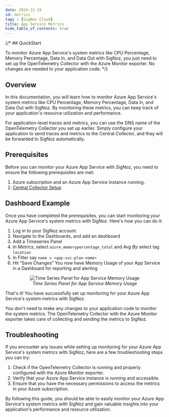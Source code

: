 ```yaml
---
date: 2024-12-19
id: metrics
tags : [SigNoz Cloud]
title: App Service Metrics
hide_table_of_contents: true
---
```


{/* ## QuickStart

To monitor Azure App Service's system metrics like CPU Percentage, Memory Percentage, Data In, and Data Out with SigNoz, you just need to set up the OpenTelemetry Collector with the Azure Monitor exporter. No changes are needed to your application code. */}

## Overview

In this documentation, you will learn how to monitor Azure App Service's system metrics like CPU Percentage, Memory Percentage, Data In, and Data Out with SigNoz. 
By monitoring these metrics, you can keep track of your application's resource utilization and performance.

For application-level traces and metrics, you can use the DNS name of the OpenTelemetry Collector you set up earlier. Simply configure your application to send 
traces and metrics to the Central Collector, and they will be forwarded to SigNoz automatically.

<Tabs entityName="plans">
<TabItem value="signoz-cloud" label="SigNoz Cloud" default>

## Prerequisites

Before you can monitor your Azure App Service with SigNoz, you need to ensure the following prerequisites are met:

1. Azure subscription and an Azure App Service instance running.
2. [Central Collector Setup](../../bootstrapping/collector-setup)

## Dashboard Example

Once you have completed the prerequisites, you can start monitoring your Azure App Service's system metrics with SigNoz. Here's how you can do it:

1. Log in to your SigNoz account.
2. Navigate to the Dashboards, and add an dashboard
3. Add a Timeseries Panel
4. In *Metrics*, select `azure_memorypercentage_total`  and *Avg By* select tag `location`
5. In Filter say `name = <app-svc-plan-name>`
6. Hit “Save Changes” You now have Memory Usage of your App Service in a Dashboard for reporting and alerting 

<figure data-zoomable align="center">
    <img
        src="/img/docs/azure-monitoring/app-svc-metrics-signoz.webp"
        alt="Time Series Panel for App Service Memory Usage"
    />
    <figcaption>
        <i>
        Time Series Panel for App Service Memory Usage
        </i>
    </figcaption>
</figure>

That's it! You have successfully set up monitoring for your Azure App Service's system metrics with SigNoz.

<Admonition>
You don't need to make any changes to your application code to monitor the system metrics. The OpenTelemetry Collector with the Azure Monitor exporter takes care of 
collecting and sending the metrics to SigNoz.
</Admonition>

## Troubleshooting

If you encounter any issues while setting up monitoring for your Azure App Service's system metrics with SigNoz, here are a few troubleshooting steps you can try:

1. Check if the OpenTelemetry Collector is running and properly configured with the Azure Monitor exporter.
2. Verify that your Azure App Service instance is running and accessible.
3. Ensure that you have the necessary permissions to access the metrics in your Azure subscription.

By following this guide, you should be able to easily monitor your Azure App Service's system metrics with SigNoz and gain valuable insights into your application's 
performance and resource utilization.

</TabItem>
</Tabs>